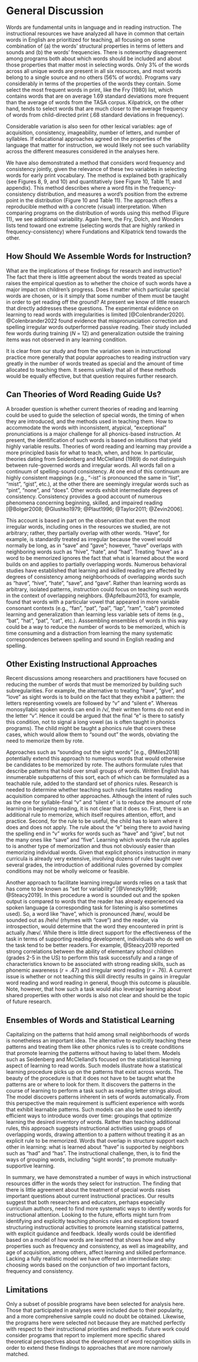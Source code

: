 # General Discussion
Words are fundamental units in language and in reading instruction. The instructional resources we have analyzed all have in common that certain words in English are prioritized for teaching, all focusing on some combination of (a) the words’ structural properties in terms of letters and sounds and (b) the words’ frequencies. There is noteworthy disagreement among programs both about which words should be included and about those properties that matter most in selecting words. Only 3% of the words across all unique words are present in all six resources, and most words belong to a single source and no others (56% of words). Programs vary considerably in terms of the properties of the words they contain. Some select the most frequent words in print, like the Fry (1980) list, which contains words that are on average 1.69 standard deviations more frequent than the average of words from the TASA corpus. Kilpatrick, on the other hand, tends to select words that are much closer to the average frequency of words from child-directed print (.68 standard deviations in frequency).

Considerable variation is also seen for other lexical variables: age of acquisition, consistency, imageability, number of letters, and number of syllables. If educational approaches agreed on the properties of the language that matter for instruction, we would likely not see such variability across the different measures considered in the analyses here. 

We have also demonstrated a method that considers word frequency and consistency jointly, given the relevance of these two variables in selecting words for early print vocabulary. The method is explained both graphically (see Figures 8, 9, and 10) and quantitatively (see Figure 10, Table 11, and appendix). This method describes where a word fits in the frequency-consistency distribution, and measures a word's position from the extreme point in the distribution (Figure 10 and Table 11). The approach offers a reproducible method with a concrete (visual) interpretation. When comparing programs on the distribution of words using this method (Figure 11), we see additional variability. Again here, the Fry, Dolch, and Wonders lists tend toward one extreme (selecting words that are highly ranked in frequency-consistency) where Fundations and Kilpatrick tend towards the other.

## How Should We Assemble Words for Instruction?
What are the implications of these findings for research and instruction? The fact that there is little agreement about the words treated as special raises the empirical question as to whether the choice of such words have a major impact on children’s progress. Does it matter which particular special words are chosen, or is it simply that some number of them must be taught in order to get reading off the ground? At present we know of little research that directly addresses these questions. The experimental evidence on learning to read words with irregularities is limited [@Colenbrander2020]. @Colenbrander2022 found evidence that mispronunciation correction and spelling irregular words outperformed passive reading. Their study included few words during training ($N$ = 12) and generalization outside the training items was not observed in any learning condition.

It is clear from our study and from the variation seen in instructional practice more generally that popular approaches to reading instruction vary greatly in the number of words treated as special and the amount of time allocated to teaching them. It seems unlikely that all of these methods would be equally effective, but that question requires further research. 

## Can Theories of Word Reading Guide Us?
A broader question is whether current theories of reading and learning could be used to guide the selection of special words, the timing of when they are introduced, and the methods used in teaching them. How to accommodate the words with inconsistent, atypical, “exceptional” pronunciations is a major challenge for all phonics-based instruction. At present, the identification of such words is based on intuitions that yield highly variable results. Theories of word reading and learning may provide a more principled basis for what to teach, when, and how. In particular, theories dating from Seidenberg and McClelland (1989) do not distinguish between rule-governed words and irregular words. All words fall on a continuum of spelling-sound consistency. At one end of this continuum are highly consistent mappings (e.g., "-ist" is pronounced the same in "list", "mist", "gist", etc.), at the other there are seemingly irregular words such as "pint", "none", and "does". Other words exhibit intermediate degrees of consistency.  Consistency provides a good account of numerous phenomena concerning beginning, skilled, and impaired reading [@Bolger2008; @Glushko1979; @Plaut1996; @Taylor2011; @Zevin2006]. 

This account is based in part on the observation that even the most irregular words, including ones in the resources we studied, are not arbitrary; rather, they partially overlap with other words. "Have", for example, is standardly treated as irregular because the vowel would normally be long, as in "save" and "gave"; however, "have" overlaps with neighboring words such as "hive", "hate", and "had". Treating "have" as a word to be memorized ignores the fact that what is learned about the word builds on and applies to partially overlapping words. Numerous behavioral studies have established that learning and skilled reading are affected by degrees of consistency among neighborhoods of overlapping words such as "have", "hive", "hate", "save", and "gave". Rather than learning words as arbitrary, isolated patterns, instruction could focus on teaching such words in the context of overlapping neighbors. @Apfelbaum2013, for example, found that words with a particular vowel that appeared in more variable consonant contexts (e.g., "fan", "pat", "pal", "lap", "ram", "cab") promoted learning and generalization than learning less variable sets of items (e.g., "bat", "hat", "pat", "cat", etc.). Asssembling ensembles of words in this way could be a way to reduce the number of words to be memorized, which is time consuming and a distraction from learning the many systematic correspondences between spelling and sound in English reading and spelling. 

## Other Existing Instructional Approaches
Recent discussions among researchers and practitioners have focused on reducing the number of words that must be memorized by building such subregularities. For example, the alternative to treating "have", "give", and "love" as sight words is to build on the fact that they exhibit a pattern: the letters representing vowels are followed by "v" and "silent e". Whereas monosyllabic spoken words can end in /v/, their written forms do not end in the letter "v". Hence it could be argued that the final "e" is there to satisfy this condition, not to signal a long vowel (as is often taught in phonics programs). The child might be taught a phonics rule that covers these cases, which would allow them to “sound out” the words, obviating the need to memorize them by rote.

Approaches such as "sounding out the sight words" [e.g., @Miles2018] potentially extend this approach to numerous words that would otherwise be candidates to be memorized by rote. The authors formulate rules that describe patterns that hold over small groups of words. Written English has innumerable subpatterns of this sort, each of which can be formulated as a teachable rule, added to the standard set of phonics rules. Research is needed to determine whether teaching such rules facilitates reading acquisition compared to other approaches. Although the intent of rules such as the one for syllable-final "v" and "silent e" is to reduce the amount of rote learning in beginning reading, it is not clear that it does so.  First, there is an additional rule to memorize, which itself requires attention, effort, and practice. Second, for the rule to be useful, the child has to learn where it does and does not apply. The rule about the "e" being there to avoid having the spelling end in "v" works for words such as "have" and "give", but not the many ones like "save" and "five". Learning which words the rule applies to is another type of memorization and thus not obviously easier than memorizing individual words. Given that explicit phonics instruction in many curricula is already very extensive, involving dozens of rules taught over several grades, the introduction of additional rules governed by complex conditions may not be wholly welcome or feasible.

Another approach to facilitate learning irregular words relies on a task that has come to be known as "set for variability" [@Venezky1999; @Steacy2019]. In this procedure a word is sounded out and the spoken output is compared to words that the reader has already experienced via spoken language (a corresponding task for listening is also sometimes used). So, a word like "have", which is pronounced /hæv/, would be sounded out as /heIv/ (rhymes with "cave") and the reader, via introspection, would determine that the word they encountered in print is actually /hæv/. While there is little direct support for the effectiveness of the task in terms of supporting reading development, individuals who do well on the task tend to be better readers. For example, @Steacy2019 reported strong correlations between the ability of elementary school children (grades 2-5 in the US) to perform this task successfully and a range of characteristics known to be associated with strong reading skills, such as phonemic awareness ($r$ = .47) and irregular word reading ($r$ = .76). A current issue is whether or not teaching this skill directly results in gains in irregular word reading and word reading in general, though this outcome is plausible.  Note, however, that how such a task would also leverage learning about shared properties with other words is also not clear and should be the topic of future research.

## Ensembles of Words and Statistical Learning
Capitalizing on the patterns that hold among small neighborhoods of words is nonetheless an important idea. The alternative to explicitly teaching these patterns and treating them like other phonics rules is to create conditions that promote learning the patterns without having to label them. Models such as Seidenberg and McClelland’s focused on the statistical learning aspect of learning to read words. Such models illustrate how a statistical learning procedure picks up on the patterns that exist across words. The beauty of the procedure is that it does not have to be taught what the patterns are or where to look for them. It discovers the patterns in the course of learning to perform a task such as reading letter strings aloud. The model discovers patterns inherent in sets of words automatically. From this perspective the main requirement is sufficient experience with words that exhibit learnable patterns. Such models can also be used to identify efficient ways to introduce words over time: groupings that optimize learning the desired inventory of words. Rather than teaching additional rules, this approach suggests instructional activities using groups of overlapping words, drawing attention to a pattern without treating it as an explicit rule to be memorized. Words that overlap in structure support each other in learning: what is learned about "have" is supported by neighbors such as "had" and "has". The instructional challenge, then, is to find the ways of grouping words, including “sight words”, to promote mutually-supportive learning.

In summary, we have demonstrated a number of ways in which instructional resources differ in the words they select for instruction. The finding that there is little agreement about the treatment of special words raises important questions about current instructional practices. Our results suggest that both researchers and educators, perhaps especially curriculum authors, need to find more systematic ways to identify words for instructional attention. Looking to the future, efforts might turn from identifying and explicitly teaching phonics rules and exceptions toward structuring instructional activities to promote learning statistical patterns, with explicit guidance and feedback. Ideally words could be identified based on a model of how words are learned that shows how and why properties such as frequency and consistency, as well as imageability, and age of acquisition, among others, affect learning and skilled performance. Lacking a fully realistic model we have offered an intermediate step: choosing words based on the conjunction of two important factors, frequency and consistency.

## Limitations
Only a subset of possible programs have been selected for analysis here. Those that participated in analyses were included due to their popularity, and a more comprehensive sample could no doubt be obtained. Likewise, the programs here were selected not because they are matched perfectly with respect to their instructional priorities and methods. Future work could consider programs that report to implement more specific shared theoretical perspectives about the development of word recognition skills in order to extend these findings to approaches that are more narrowly matched.

\newpage